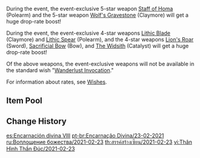 {{Wish
|name              = Epitome Invocation 2021-02-23
|image             = Epitome Invocation 2021-02-23.png
|type              = Weapon Event
|duration          = event
|time_start        = 2021-02-23 18:00:00
|time_end          = 2021-03-16 14:59:59
|link              = https://genshin.hoyoverse.com/en/news/detail/8741
|preceding         = Epitome Invocation/2021-02-03
|succeeding        = Epitome Invocation/2021-03-17
|alongside         = Dance of Lanterns/2021-02-17
|alongside2        = Moment of Bloom/2021-03-02
}}
During the event, the event-exclusive 5-star weapon [[Staff of Homa]] (Polearm) and the 5-star weapon [[Wolf's Gravestone]] (Claymore) will get a huge drop-rate boost!

During the event, the event-exclusive 4-star weapons [[Lithic Blade]] (Claymore) and [[Lithic Spear]] (Polearm), and the 4-star weapons [[Lion's Roar]] (Sword), [[Sacrificial Bow]] (Bow), and [[The Widsith]] (Catalyst) will get a huge drop-rate boost!

Of the above weapons, the event-exclusive weapons will not be available in the standard wish "[[Wanderlust Invocation]]."

For information about rates, see [[Wishes]].

==Item Pool==
{{Wish Pool
|^Staff of Homa
|^Wolf's Gravestone
|^Lithic Blade
|^Lithic Spear
|^Lion's Roar
|^Sacrificial Bow
|^The Widsith
|Amos' Bow
|Aquila Favonia
|Lost Prayer to the Sacred Winds
|Primordial Jade Winged-Spear
|Skyward Atlas
|Skyward Blade
|Skyward Harp
|Skyward Pride
|Skyward Spine
|Barbara
|Beidou
|Bennett
|Chongyun
|Diona
|Fischl
|Ningguang
|Noelle
|Razor
|Sucrose
|Xiangling
|Xingqiu
|Xinyan
|Dragon's Bane
|Eye of Perception
|Favonius Codex
|Favonius Greatsword
|Favonius Lance
|Favonius Sword
|Favonius Warbow
|Rainslasher
|Rust
|Sacrificial Fragments
|Sacrificial Greatsword
|Sacrificial Sword
|The Bell
|The Flute
|The Stringless
|Black Tassel
|Bloodtainted Greatsword
|Cool Steel
|Debate Club
|Emerald Orb
|Ferrous Shadow
|Harbinger of Dawn
|Magic Guide
|Raven Bow
|Sharpshooter's Oath
|Skyrider Sword
|Slingshot
|Thrilling Tales of Dragon Slayers
}}

==Change History==
{{Change History|1.3}}

[[es:Encarnación divina VIII]]
[[pt-br:Encarnação Divina/23-02-2021]]
[[ru:Воплощение божества/2021-02-23]]
[[th:สรรค์สร้างเซียน/2021-02-23]]
[[vi:Thân Hình Thần Đúc/2021-02-23]]